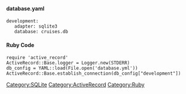 ==== database.yaml ====
<pre>
development:
   adapter: sqlite3
   database: cruises.db
</pre>

==== Ruby Code ====
<pre>
require 'active_record'
ActiveRecord::Base.logger = Logger.new(STDERR)
db_config = YAML::load(File.open('database.yml'))
ActiveRecord::Base.establish_connection(db_config["development"])
</pre>

[[Category:SQLite]][[Category:ActiveRecord]][[Category:Ruby]]